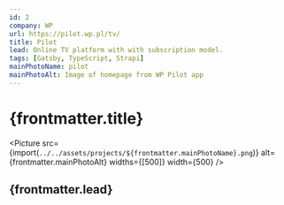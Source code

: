 ```yaml
---
id: 2
company: WP
url: https://pilot.wp.pl/tv/
title: Pilot
lead: Online TV platform with with subscription model.
tags: [Gatsby, TypeScript, Strapi]
mainPhotoName: pilot
mainPhotoAlt: Image of homepage from WP Pilot app
---
```



# {frontmatter.title}

<Picture
  src={import(`../../assets/projects/${frontmatter.mainPhotoName}.png`)}
  alt={frontmatter.mainPhotoAlt}
  widths={[500]}
  width={500}
/>

## {frontmatter.lead}
